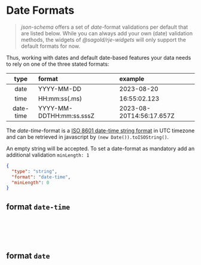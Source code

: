 
<Meta title="DateFormats" />

# Date Formats

> _json-schema_ offers a set of _date_-format validations per default that are listed below. While you can always add your own (date) validation methods, the widgets of _@sagold/rje-widgets_ will only support the default formats for now.

Thus, working with dates and default date-based features your data needs to rely on one of the three stated formats:

|   type    | format                   | example                  |
| :-------: | :----------------------- | :----------------------- |
|   date    | YYYY-MM-DD               | 2023-08-20               |
|   time    | HH:mm:ss(.ms)            | 16:55:02.123             |
| date-time | YYYY-MM-DDTHH:mm:ss.sssZ | 2023-08-20T14:56:17.657Z |

The _date-time_-format is a [ISO 8601 date-time string format](https://developer.mozilla.org/en-US/docs/Web/JavaScript/Reference/Global_Objects/Date/toISOString) in UTC timezone and can be retrieved in javascript by `(new Date()).toISOString()`.

An empty string will be accepted. To set a date-format as mandatory add an additional validation `minLength: 1`

```json
{
  "type": "string",
  "format": "date-time",
  "minLength": 0
}
```

<Canvas className="inline" of={DateWidgetStories.FormatDateTimeRequired} />

## format `date-time`

```json
{
  "type": "string",
  "format": "date-time"
}
```

<Canvas className="inline" of={DateWidgetStories.FormatDateTime} />

## format `date`

```json
{
  "type": "string",
  "format": "date"
}
```

<Canvas className="inline" of={DateWidgetStories.FormatDate} />
